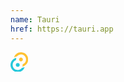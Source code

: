 ```yaml
---
name: Tauri
href: https://tauri.app
---
```


<svg xmlns="http://www.w3.org/2000/svg" width="28.35" height="32" viewBox="0 0 256 289">
  <path
    fill="#FFC131"
    d="M178.497 104.93c0 15.155-12.285 27.44-27.44 27.44c-15.153 0-27.438-12.285-27.438-27.44c0-15.153 12.285-27.438 27.439-27.438s27.439 12.285 27.439 27.439Z"
  ></path>
  <circle
    cx="104.911"
    cy="183.505"
    r="27.439"
    fill="#24C8DB"
    transform="rotate(180 104.91 183.505)"
  ></circle>
  <path
    fill="#FFC131"
    d="M207.93 192.86a104.766 104.766 0 0 1-36.168 14.717a73.586 73.586 0 0 0 3.617-33.176c29.953-10.472 49.82-38.964 49.292-70.69c-.53-31.727-21.336-59.542-51.622-69.008c-30.286-9.467-63.23 1.546-81.733 27.324a122.227 122.227 0 0 0-40.16 11.723C64.86 29.536 105.956-.445 152.244.005c46.288.45 86.794 31.224 99.636 75.697c12.841 44.473-5.026 92.103-43.95 117.157ZM52.404 92.832l25.693 3.118a73.586 73.586 0 0 1 3.243-14.593a104.766 104.766 0 0 0-28.936 11.475Z"
  ></path>
  <path
    fill="#24C8DB"
    d="M47.913 95.577a104.766 104.766 0 0 1 36.419-14.842a73.46 73.46 0 0 0-4.116 33.3c-29.847 10.619-49.549 39.148-48.906 70.822c.642 31.673 21.484 59.38 51.738 68.78c30.253 9.399 63.127-1.62 81.604-27.352a122.227 122.227 0 0 0 40.16-11.6c-13.736 44.169-54.812 74.1-101.064 73.645c-46.252-.453-86.733-31.184-99.602-75.612c-12.87-44.427 4.92-92.037 43.768-117.141Zm155.528 100.026l-.5.25l.5-.25Z"
  ></path>
</svg>

